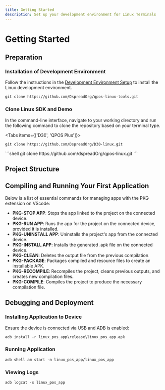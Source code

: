 ```yaml
---
title: Getting Started
description: Set up your development environment for Linux Terminals
---
```



# Getting Started

## Preparation

### Installation of Development Environment

Follow the instructions in the [Development Environment Setup](https://github.com/DspreadOrg/qpos-linux-tools/blob/main/EnvironmentBuilding/DevelopEnvironmentGuide.md) to install the Linux development environment.

```shell
git clone https://github.com/DspreadOrg/qpos-linux-tools.git
```

### Clone Linux SDK and Demo

In the command-line interface, navigate to your working directory and run the following command to clone the repository based on your terminal type.

<Tabs items={['D30', 'QPOS Plus']}>
  <Tab>
  ```shell
  git clone https://github.com/DspreadOrg/D30-linux.git
  ```
  </Tab>
  <Tab>
  ```shell
  git clone https://github.com/dspreadOrg/qpos-linux.git
  ```
  </Tab>
</Tabs>

## Project Structure

<FileTree>
  <FileTree.Folder name="qpos-linux-main" defaultOpen>
    <FileTree.Folder name="app_demo" defaultOpen>
      <FileTree.Folder name="linux_pos_app" defaultOpen>
        <FileTree.Folder name="lib" />
        <FileTree.Folder name="src" defaultOpen>
          <FileTree.Folder name="common_api" />
          <FileTree.Folder name="custom_app" defaultOpen>
            <FileTree.Folder name="http" />
            <FileTree.Folder name="ota" />
            <FileTree.Folder name="setting" />
            <FileTree.Folder name="trans" defaultOpen>
              <FileTree.File name="app_trans.c" />
              <FileTree.File name="app_trans.h" />
              <FileTree.File name="ui_card.c" />
              <FileTree.File name="ui_card.h" />
              <FileTree.File name="ui_emvSelectMultiApp.c" />
            </FileTree.Folder>
          </FileTree.Folder>
          <FileTree.Folder name="project" defaultOpen>
            <FileTree.File name="lvgl_porting.c" />
            <FileTree.File name="proj_cfg.h" />
            <FileTree.File name="task_handle.c" />
            <FileTree.File name="ui_main.c" />
          </FileTree.Folder>
        </FileTree.Folder>
      </FileTree.Folder>
    </FileTree.Folder>
    <FileTree.Folder name="qpos-linux-tools" />
  </FileTree.Folder>
</FileTree>

## Compiling and Running Your First Application

Below is a list of essential commands for managing apps with the PKG extension on VScode:

- **PKG-STOP APP**: Stops the app linked to the project on the connected device.
- **PKG-RUN APP**: Runs the app for the project on the connected device, provided it is installed.
- **PKG-UNINSTALL APP**: Uninstalls the project's app from the connected device.
- **PKG-INSTALL APP**: Installs the generated .apk file on the connected device.
- **PKG-CLEAN**: Deletes the output file from the previous compilation.
- **PKG-PACKAGE**: Packages compiled and resource files to create an installable APK.
- **PKG-RECOMPILE**: Recompiles the project, cleans previous outputs, and creates new compilation files.
- **PKG-COMPILE**: Compiles the project to produce the necessary compilation file.

## Debugging and Deployment

### Installing Application to Device

Ensure the device is connected via USB and ADB is enabled:

```shell
adb install -r linux_pos_app\release\linux_pos_app.apk
```

### Running Application

```shell
adb shell am start -n linux_pos_app/linux_pos_app
```

### Viewing Logs

```shell
adb logcat -s linux_pos_app
```
